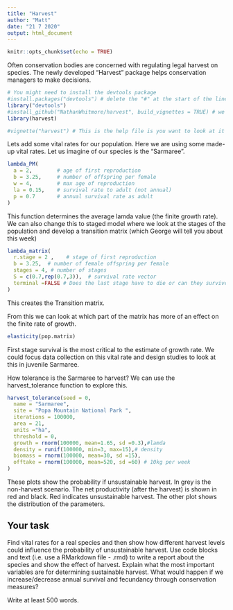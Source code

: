 ```yaml
---
title: "Harvest"
author: "Matt"
date: "21 7 2020"
output: html_document
---
```


```r
knitr::opts_chunk$set(echo = TRUE)
```

Often conservation bodies are concerned with regulating legal harvest on species. The newly developed "Harvest" package helps conservation managers to make decisions. 




```r
# You might need to install the devtools package
#install.packages("devtools") # delete the "#" at the start of the line to run this code
library("devtools") 
#install_github("NathanWhitmore/harvest", build_vignettes = TRUE) # we are installing a newly developed package so here we use a command "install_github" which allows us to install the development version of the package (be aware that the package may be unstable when installed from github and you may have to update it quite often)
library(harvest)

#vignette("harvest") # This is the help file is you want to look at it delete the first "# "

```


Lets add some vital rates for our population. Here we are using some made-up vital rates. Let us imagine of our species is the "Sarmaree".    

```r
lambda_PM(
  a = 2,        # age of first reproduction
  b = 3.25,     # number of offspring per female
  w = 4,        # max age of reproduction
  la = 0.15,    # survival rate to adult (not annual)
  p = 0.7       # annual survival rate as adult
)
```

This function determines the average lamda value (the finite growth rate). We can also change this to staged model where we look at the stages of the population and develop a transition matrix (which George will tell you about this week)

```r
lambda_matrix(
  r.stage = 2 ,    # stage of first reproduction
  b = 3.25,  # number of female offspring per female
  stages = 4, # number of stages
  S = c(0.7,rep(0.7,3)),  # survival rate vector
  terminal =FALSE # Does the last stage have to die or can they survive longer?
)

```

This creates the Transition matrix. 

From this we can look at which part of the matrix has more of an effect on the finite rate of growth.

```r
elasticity(pop.matrix)
```

First stage survival is the most critical to the estimate of growth rate. We could focus data collection on this vital rate and design studies to look at this in juvenile Sarmaree. 

How tolerance is the Sarmaree to harvest? We can use the harvest_tolerance function to explore this. 

```r

harvest_tolerance(seed = 0,
  name = "Sarmaree",
  site = "Popa Mountain National Park ",
  iterations = 100000,
  area = 21,
  units ="ha",
  threshold = 0,
  growth = rnorm(100000, mean=1.65, sd =0.3),#lamda
  density = runif(100000, min=3, max=15),# density
  biomass = rnorm(100000, mean=30, sd =15),
  offtake = rnorm(100000, mean=520, sd =60) # 10kg per week
)

```

These plots show the probability if unsustainable harvest. In grey is the non-harvest scenario. The net productivity (after the harvest) is shown in red and black. Red indicates unsustainable harvest. The other plot shows the distribution of the parameters. 

## Your task

Find vital rates for a real species and then show how different harvest levels could influence the probability of unsustainable harvest. Use code blocks and text (i.e. use a RMarkdown file - .rmd) to write a report about the species and show the effect of harvest. Explain what the most important variables are for determining sustainable harvest. What would happen if we increase/decrease annual survival and fecundancy through conservation measures? 

Write at least 500 words. 

